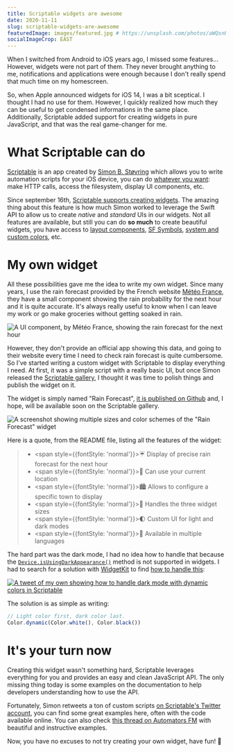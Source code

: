 ```yaml
---
title: Scriptable widgets are awesome
date: 2020-11-11
slug: scriptable-widgets-are-awesome
featuredImage: images/featured.jpg # https://unsplash.com/photos/aWQsnHaITD8
socialImageCrop: EAST
---
```


When I switched from Android to iOS years ago, I missed some features… However, widgets were not part of them. They never brought anything to me, notifications and applications were enough because I don't really spend that much time on my homescreen.

So, when Apple announced widgets for iOS 14, I was a bit sceptical. I thought I had no use for them. However, I quickly realized how much they can be useful to get condensed informations in the same place. Additionally, Scriptable added support for creating widgets in pure JavaScript, and that was the real game-changer for me.

# What Scriptable can do

[Scriptable](https://scriptable.app/) is an app created by [Simon B. Støvring](https://twitter.com/simonbs) which allows you to write automation scripts for your iOS device, you can do [whatever you want](https://docs.scriptable.app/): make HTTP calls, access the filesystem, display UI components, etc.

Since september 16th, [Scriptable supports creating widgets](https://twitter.com/scriptableapp/status/1306343097824051205). The amazing thing about this feature is how much Simon worked to leverage the Swift API to allow us to create _native_ and _standard_ UIs in our widgets. Not all features are available, but still you can do **so much** to create beautiful widgets, you have access to [layout components](https://docs.scriptable.app/widgetstack/), [SF Symbols](https://docs.scriptable.app/sfsymbol/), [system and custom colors](https://docs.scriptable.app/color/), etc.

# My own widget

All these possibilities gave me the idea to write my own widget. Since many years, I use the rain forecast provided by the French website [Météo France](https://meteofrance.com), they have a small component showing the rain probability for the next hour and it is quite accurate. It's always really useful to know when I can leave my work or go make groceries without getting soaked in rain.

<MaxWidth max={550}>

![A UI component, by Météo France, showing the rain forecast for the next hour](images/meteo-france.png)

</MaxWidth>

However, they don't provide an official app showing this data, and going to their website every time I need to check rain forecast is quite cumbersome. So I've started writing a custom widget with Scriptable to display everything I need. At first, it was a simple script with a really basic UI, but once Simon released the [Scriptable gallery](https://twitter.com/scriptableapp/status/1324416725383860227), I thought it was time to polish things and publish the widget on it.

The widget is simply named "Rain Forecast", [it is published on Github](https://github.com/nesk/rain-forecast-widget/) and, I hope, will be available soon on the Scriptable gallery.

<Caption text="Multiple sizes and color schemes are available.">

![A screenshot showing multiple sizes and color schemes of the "Rain Forecast" widget](images/screenshot.jpg)

</Caption>

Here is a quote, from the README file, listing all the features of the widget:

> - <span style={{fontStyle: 'normal'}}>☔️</span> Display of precise rain forecast for the next hour
> - <span style={{fontStyle: 'normal'}}>📍</span> Can use your current location
> - <span style={{fontStyle: 'normal'}}>🏙</span> Allows to configure a specific town to display
> - <span style={{fontStyle: 'normal'}}>📏</span> Handles the three widget sizes
> - <span style={{fontStyle: 'normal'}}>🌓</span> Custom UI for light and dark modes
> - <span style={{fontStyle: 'normal'}}>🏴</span> Available in multiple languages

The hard part was the dark mode, I had no idea how to handle that because the [`Device.isUsingDarkAppearance()`](https://docs.scriptable.app/device/#isusingdarkappearance) method is not supported in widgets. I had to search for a solution with [WidgetKit](https://developer.apple.com/widgets/) to find [how to handle this](https://developer.apple.com/forums/thread/656457):

<MaxWidth max={550}>

[![A tweet of my own showing how to handle dark mode with dynamic colors in Scriptable](images/twitter.png)](https://twitter.com/johannpardanaud/status/1325376185908465666)

</MaxWidth>

The solution is as simple as writing:

```js
// Light color first, dark color last.
Color.dynamic(Color.white(), Color.black())
```

# It's your turn now

Creating this widget wasn't something hard, Scriptable leverages everything for you and provides an easy and clean JavaScript API. The only missing thing today is some examples on the documentation to help developers understanding how to use the API.

Fortunately, Simon retweets a ton of custom scripts [on Scriptable's Twitter account](https://twitter.com/scriptableapp), you can find some great examples here, often with the code available online. You can also check [this thread on Automators FM](https://talk.automators.fm/t/widget-examples/7994) with beautiful and instructive examples.

Now, you have no excuses to not try creating your own widget, have fun! 🤪
